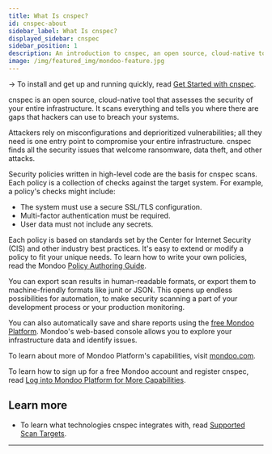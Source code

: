 ```yaml
---
title: What Is cnspec?
id: cnspec-about
sidebar_label: What Is cnspec?
displayed_sidebar: cnspec
sidebar_position: 1
description: An introduction to cnspec, an open source, cloud-native tool for securing your full stack
image: /img/featured_img/mondoo-feature.jpg
---
```


-> To install and get up and running quickly, read [Get Started with cnspec](/cnspec/).

cnspec is an open source, cloud-native tool that assesses the security of your entire infrastructure. It scans everything and tells you where there are gaps that hackers can use to breach your systems.

Attackers rely on misconfigurations and deprioritized vulnerabilities; all they need is one entry point to compromise your entire infrastructure. cnspec finds all the security issues that welcome ransomware, data theft, and other attacks.

Security policies written in high-level code are the basis for cnspec scans. Each policy is a collection of checks against the target system. For example, a policy's checks might include:

- The system must use a secure SSL/TLS configuration.
- Multi-factor authentication must be required.
- User data must not include any secrets.

Each policy is based on standards set by the Center for Internet Security (CIS) and other industry best practices. It's easy to extend or modify a policy to fit your unique needs. To learn how to write your own policies, read the Mondoo [Policy Authoring Guide](/cnspec/cnspec-policies/write/).

You can export scan results in human-readable formats, or export them to machine-friendly formats like junit or JSON. This opens up endless possibilities for automation, to make security scanning a part of your development process or your production monitoring.

You can also automatically save and share reports using the [free Mondoo Platform](https://console.mondoo.com). Mondoo's web-based console allows you to explore your infrastructure data and identify issues.

To learn about more of Mondoo Platform's capabilities, visit [mondoo.com](https://mondoo.com).

To learn how to sign up for a free Mondoo account and register cnspec, read [Log into Mondoo Platform for More Capabilities](/cnspec/cnspec-platform/).

## Learn more

- To learn what technologies cnspec integrates with, read [Supported Scan Targets](/cnspec/cnspec-supported).

---
